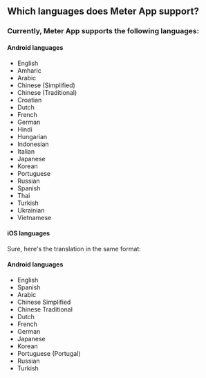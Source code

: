 ## Which languages does Meter App support?

### Currently, Meter App supports the following languages:

#### Android languages
- English
- Amharic
- Arabic
- Chinese (Simplified)
- Chinese (Traditional)
- Croatian
- Dutch
- French
- German
- Hindi
- Hungarian
- Indonesian
- Italian
- Japanese
- Korean
- Portuguese
- Russian
- Spanish
- Thai
- Turkish
- Ukrainian
- Vietnamese

#### iOS languages
Sure, here's the translation in the same format:

#### Android languages
- English
- Spanish
- Arabic
-  Chinese Simplified
- Chinese Traditional
- Dutch
- French
- German
- Japanese
- Korean
- Portuguese (Portugal)
- Russian
- Turkish

